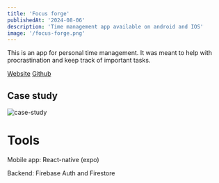 ```yaml
---
title: 'Focus forge'
publishedAt: '2024-08-06'
description: 'Time management app available on android and IOS'
image: '/focus-forge.png'
---
```


This is an app for personal time management. It was meant to help with procrastination and keep track of important tasks.


[Website](https://focus-forge.adeolaade.com/)
[Github](https://github.com/Diorla/focus-forge)

## Case study

![case-study](/focus-forge.svg)


# Tools

Mobile app: React-native (expo)

Backend: Firebase Auth and Firestore
